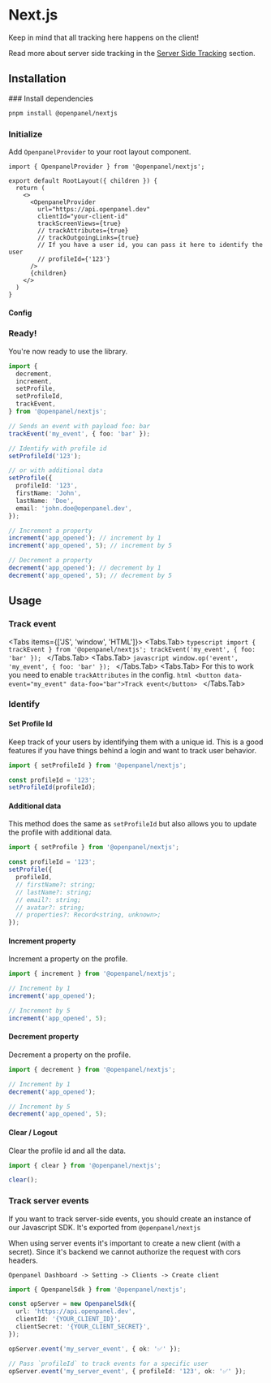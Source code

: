 

# Next.js

Keep in mind that all tracking here happens on the client!

Read more about server side tracking in the [Server Side Tracking](#track-server-events) section.

## Installation

<Steps>
### Install dependencies

```bash
pnpm install @openpanel/nextjs
```

### Initialize

Add `OpenpanelProvider` to your root layout component.

```tsx
import { OpenpanelProvider } from '@openpanel/nextjs';

export default RootLayout({ children }) {
  return (
    <>
      <OpenpanelProvider
        url="https://api.openpanel.dev"
        clientId="your-client-id"
        trackScreenViews={true}
        // trackAttributes={true}
        // trackOutgoingLinks={true}
        // If you have a user id, you can pass it here to identify the user
        // profileId={'123'}
      />
      {children}
    </>
  )
}
```

#### Config

<SdkConfig />

### Ready!

You're now ready to use the library.

```typescript
import {
  decrement,
  increment,
  setProfile,
  setProfileId,
  trackEvent,
} from '@openpanel/nextjs';

// Sends an event with payload foo: bar
trackEvent('my_event', { foo: 'bar' });

// Identify with profile id
setProfileId('123');

// or with additional data
setProfile({
  profileId: '123',
  firstName: 'John',
  lastName: 'Doe',
  email: 'john.doe@openpanel.dev',
});

// Increment a property
increment('app_opened'); // increment by 1
increment('app_opened', 5); // increment by 5

// Decrement a property
decrement('app_opened'); // decrement by 1
decrement('app_opened', 5); // decrement by 5
```

</Steps>

## Usage

### Track event

<Tabs items={['JS', 'window', 'HTML']}>
  <Tabs.Tab>
    ```typescript
    import { trackEvent } from '@openpanel/nextjs';
    trackEvent('my_event', { foo: 'bar' });
    ```
  </Tabs.Tab>
  <Tabs.Tab>
    ```javascript
    window.op('event', 'my_event', { foo: 'bar' });
    ```
  </Tabs.Tab>
  <Tabs.Tab>
    For this to work you need to enable `trackAttributes` in the config.
    ```html
    <button data-event="my_event" data-foo="bar">Track event</button>
    ```
  </Tabs.Tab>
</Tabs>

### Identify

#### Set Profile Id

Keep track of your users by identifying them with a unique id. This is a good features if you have things behind a login and want to track user behavior.

<PersonalDataWarning />

```typescript
import { setProfileId } from '@openpanel/nextjs';

const profileId = '123';
setProfileId(profileId);
```

#### Additional data

This method does the same as `setProfileId` but also allows you to update the profile with additional data.

<PersonalDataWarning />

```typescript
import { setProfile } from '@openpanel/nextjs';

const profileId = '123';
setProfile({
  profileId,
  // firstName?: string;
  // lastName?: string;
  // email?: string;
  // avatar?: string;
  // properties?: Record<string, unknown>;
});
```

#### Increment property

Increment a property on the profile.

```typescript
import { increment } from '@openpanel/nextjs';

// Increment by 1
increment('app_opened');

// Increment by 5
increment('app_opened', 5);
```

#### Decrement property

Decrement a property on the profile.

```typescript
import { decrement } from '@openpanel/nextjs';

// Increment by 1
decrement('app_opened');

// Increment by 5
decrement('app_opened', 5);
```

#### Clear / Logout

Clear the profile id and all the data.

```typescript
import { clear } from '@openpanel/nextjs';

clear();
```

### Track server events

If you want to track server-side events, you should create an instance of our Javascript SDK. It's exported from `@openpanel/nextjs`

<Callout>
When using server events it's important to create a new client (with a secret). Since it's backend we cannot authorize the request with cors headers.

`Openpanel Dashboard -> Setting -> Clients -> Create client`

</Callout>

```typescript
import { OpenpanelSdk } from '@openpanel/nextjs';

const opServer = new OpenpanelSdk({
  url: 'https://api.openpanel.dev',
  clientId: '{YOUR_CLIENT_ID}',
  clientSecret: '{YOUR_CLIENT_SECRET}',
});

opServer.event('my_server_event', { ok: '✅' });

// Pass `profileId` to track events for a specific user
opServer.event('my_server_event', { profileId: '123', ok: '✅' });
```
